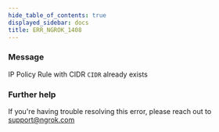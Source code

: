 ```yaml
---
hide_table_of_contents: true
displayed_sidebar: docs
title: ERR_NGROK_1408
---
```




### Message

IP Policy Rule with CIDR `CIDR` already exists

<ErrorDetails error="err_ngrok_1408" />

### Further help

If you're having trouble resolving this error, please reach out to [support@ngrok.com](mailto:support@ngrok.com?subject=Help%20with%20ERR_NGROK_1408)
